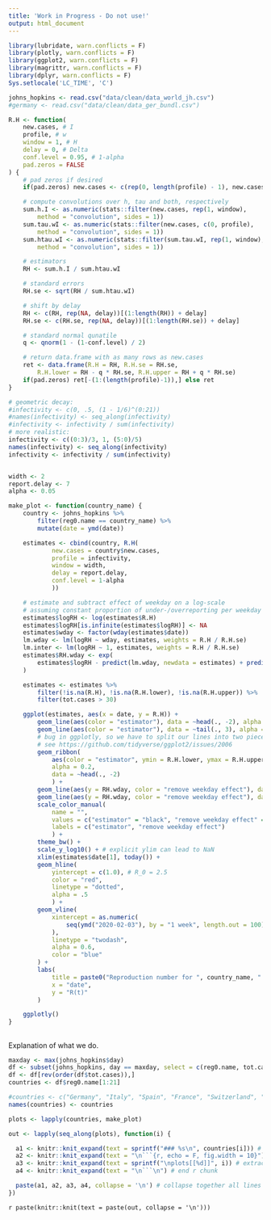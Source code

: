 ```yaml
---
title: 'Work in Progress - Do not use!'
output: html_document
---
```


```r
library(lubridate, warn.conflicts = F)
library(plotly, warn.conflicts = F)
library(ggplot2, warn.conflicts = F)
library(magrittr, warn.conflicts = F)
library(dplyr, warn.conflicts = F)
Sys.setlocale('LC_TIME', 'C')
```

```r
johns_hopkins <- read.csv("data/clean/data_world_jh.csv")
#germany <- read.csv("data/clean/data_ger_bundl.csv")
```

```r

R.H <- function(
    new.cases, # I
    profile, # w
    window = 1, # H
    delay = 0, # Delta
    conf.level = 0.95, # 1-alpha
    pad.zeros = FALSE
) {
    # pad zeros if desired
    if(pad.zeros) new.cases <- c(rep(0, length(profile) - 1), new.cases)

    # compute convolutions over h, tau and both, respectively
    sum.h.I <- as.numeric(stats::filter(new.cases, rep(1, window),
        method = "convolution", sides = 1))
    sum.tau.wI <- as.numeric(stats::filter(new.cases, c(0, profile),
        method = "convolution", sides = 1))
    sum.htau.wI <- as.numeric(stats::filter(sum.tau.wI, rep(1, window),
        method = "convolution", sides = 1))

    # estimators
    RH <- sum.h.I / sum.htau.wI

    # standard errors
    RH.se <- sqrt(RH / sum.htau.wI)

    # shift by delay
    RH <- c(RH, rep(NA, delay))[(1:length(RH)) + delay]
    RH.se <- c(RH.se, rep(NA, delay))[(1:length(RH.se)) + delay]

    # standard normal qunatile
    q <- qnorm(1 - (1-conf.level) / 2)

    # return data.frame with as many rows as new.cases
    ret <- data.frame(R.H = RH, R.H.se = RH.se,
        R.H.lower = RH - q * RH.se, R.H.upper = RH + q * RH.se)
    if(pad.zeros) ret[-(1:(length(profile)-1)),] else ret
}

# geometric decay:
#infectivity <- c(0, .5, (1 - 1/6)^(0:21))
#names(infectivity) <- seq_along(infectivity)
#infectivity <- infectivity / sum(infectivity)
# more realistic:
infectivity <- c((0:3)/3, 1, (5:0)/5)
names(infectivity) <- seq_along(infectivity)
infectivity <- infectivity / sum(infectivity)


width <- 2
report.delay <- 7
alpha <- 0.05

make_plot <- function(country_name) {
    country <- johns_hopkins %>%
        filter(reg0.name == country_name) %>%
        mutate(date = ymd(date))

    estimates <- cbind(country, R.H(
            new.cases = country$new.cases,
            profile = infectivity,
            window = width,
            delay = report.delay,
            conf.level = 1-alpha
            ))

    # estimate and subtract effect of weekday on a log-scale
    # assuming constant proportion of under-/overreporting per weekday
    estimates$logRH <- log(estimates$R.H)
    estimates$logRH[is.infinite(estimates$logRH)] <- NA
    estimates$wday <- factor(wday(estimates$date))
    lm.wday <- lm(logRH ~ wday, estimates, weights = R.H / R.H.se)
    lm.inter <- lm(logRH ~ 1, estimates, weights = R.H / R.H.se)
    estimates$RH.wday <- exp(
        estimates$logRH - predict(lm.wday, newdata = estimates) + predict(lm.inter, newdata = estimates)
    )

    estimates <- estimates %>%
        filter(!is.na(R.H), !is.na(R.H.lower), !is.na(R.H.upper)) %>%
        filter(tot.cases > 30)

    ggplot(estimates, aes(x = date, y = R.H)) +
        geom_line(aes(color = "estimator"), data = ~head(., -2), alpha = 1, show.legend = TRUE) +
        geom_line(aes(color = "estimator"), data = ~tail(., 3), alpha = .3, linetype = 2) +
        # bug in ggplotly, so we have to split our lines into two pieces
        # see https://github.com/tidyverse/ggplot2/issues/2006
        geom_ribbon(
            aes(color = "estimator", ymin = R.H.lower, ymax = R.H.upper), 
            alpha = 0.2,
            data = ~head(., -2)
            ) +
        geom_line(aes(y = RH.wday, color = "remove weekday effect"), data = ~head(., -2)) +
        geom_line(aes(y = RH.wday, color = "remove weekday effect"), data = ~tail(., 3), alpha = .2) +
        scale_color_manual(
            name = "",
            values = c("estimator" = "black", "remove weekday effect" = "blue"),
            labels = c("estimator", "remove weekday effect")
            ) +
        theme_bw() +
        scale_y_log10() + # explicit ylim can lead to NaN
        xlim(estimates$date[1], today()) +
        geom_hline(
            yintercept = c(1.0), # R_0 = 2.5
            color = "red",
            linetype = "dotted",
            alpha = .5
            ) +
        geom_vline(
            xintercept = as.numeric(
                seq(ymd("2020-02-03"), by = "1 week", length.out = 100) - .5
            ),
            linetype = "twodash",
            alpha = 0.6,
            color = "blue"
        ) +
        labs(
            title = paste0("Reproduction number for ", country_name, " over time"),
            x = "date",
            y = "R(t)"
        )

    ggplotly()
}

```

## {.tabset .tabset-fade}

Explanation of what we do.

<!--
See https://github.com/rstudio/flexdashboard/issues/80#issuecomment-247139450
on generating tabs in rmarkdown automatically
-->
```r

maxday <- max(johns_hopkins$day)
df <- subset(johns_hopkins, day == maxday, select = c(reg0.name, tot.cases))
df <- df[rev(order(df$tot.cases)),]
countries <- df$reg0.name[1:21]

#countries <- c("Germany", "Italy", "Spain", "France", "Switzerland", "Netherlands", "Austria", "United Kingdom", "Korea, South", "US")
names(countries) <- countries

plots <- lapply(countries, make_plot)

out <- lapply(seq_along(plots), function(i) {

  a1 <- knitr::knit_expand(text = sprintf("### %s\n", countries[i])) # tab header, auto extracts names of `hcs`
  a2 <- knitr::knit_expand(text = "\n```{r, echo = F, fig.width = 10}") # start r chunk
  a3 <- knitr::knit_expand(text = sprintf("\nplots[[%d]]", i)) # extract graphs by "writing" out `hcs[[1]]`, `hcs[[2]]` etc. to be rendered later
  a4 <- knitr::knit_expand(text = "\n```\n") # end r chunk

  paste(a1, a2, a3, a4, collapse = '\n') # collapse together all lines with newline separator
})

```

`r paste(knitr::knit(text = paste(out, collapse = '\n')))`

##
